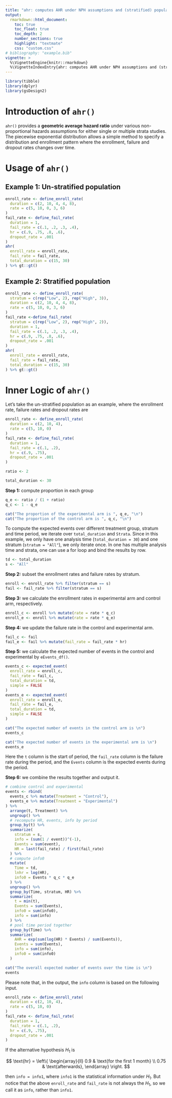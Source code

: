 ```yaml
---
title: "ahr: computes AHR under NPH assumptions and (stratified) populations"
output:
  rmarkdown::html_document:
    toc: true
    toc_float: true
    toc_depth: 2
    number_sections: true
    highlight: "textmate"
    css: "custom.css"
# bibliography: "example.bib"
vignette: >
  %\VignetteEngine{knitr::rmarkdown}
  %\VignetteIndexEntry{ahr: computes AHR under NPH assumptions and (stratified) populations}
---
```


```r
library(tibble)
library(dplyr)
library(gsDesign2)
```

# Introduction of `ahr()`

`ahr()` provides a **geometric average hazard ratio** under various non-proportional hazards assumptions for either single or multiple strata studies.
The piecewise exponential distribution allows a simple method to specify a distribution and enrollment pattern where the enrollment, failure and dropout rates changes over time.

# Usage of `ahr()`

## Example 1: Un-stratified population

```r
enroll_rate <- define_enroll_rate(
  duration = c(2, 10, 4, 4, 8),
  rate = c(5, 10, 0, 3, 6)
)
fail_rate <- define_fail_rate(
  duration = 1,
  fail_rate = c(.1, .2, .3, .4),
  hr = c(.9, .75, .8, .6),
  dropout_rate = .001
)
ahr(
  enroll_rate = enroll_rate,
  fail_rate = fail_rate,
  total_duration = c(15, 30)
) %>% gt::gt()
```

## Example 2: Stratified population

```r
enroll_rate <- define_enroll_rate(
  stratum = c(rep("Low", 2), rep("High", 3)),
  duration = c(2, 10, 4, 4, 8),
  rate = c(5, 10, 0, 3, 6)
)
fail_rate <-define_fail_rate(
  stratum = c(rep("Low", 2), rep("High", 2)),
  duration = 1,
  fail_rate = c(.1, .2, .3, .4),
  hr = c(.9, .75, .8, .6),
  dropout_rate = .001
)
ahr(
  enroll_rate = enroll_rate,
  fail_rate = fail_rate,
  total_duration = c(15, 30)
) %>% gt::gt()
```

# Inner Logic of `ahr()`

Let's take the un-stratified population as an example, where the enrollment rate, failure rates and dropout rates are

```r
enroll_rate <- define_enroll_rate(
  duration = c(2, 10, 4),
  rate = c(5, 10, 0)
)
fail_rate <- define_fail_rate(
  duration = 1,
  fail_rate = c(.1, .2),
  hr = c(.9, .75),
  dropout_rate = .001
)

ratio <- 2

total_duration <- 30
```

**Step 1:** compute proportion in each group

```r
q_e <- ratio / (1 + ratio)
q_c <- 1 - q_e
```

```r
cat("The proportion of the experimental arm is ", q_e, "\n")
cat("The proportion of the control arm is ", q_c, "\n")
```

To compute the expected events over different treatment group, stratum and time period, we iterate over `total_duration` and `Strata`.
Since in this example, we only have one analysis time (`total_duration = 30`) and one stratum (`stratum = "All"`), we only iterate once.
In one has multiple analysis time and strata, one can use a for loop and bind the results by row.

```r
td <- total_duration
s <- "All"
```

**Step 2:** subset the enrollment rates and failure rates by stratum.

```r
enroll <- enroll_rate %>% filter(stratum == s)
fail <- fail_rate %>% filter(stratum == s)
```

**Step 3:** we calculate the enrollment rates in experimental arm and control arm, respectively.

```r
enroll_c <- enroll %>% mutate(rate = rate * q_c)
enroll_e <- enroll %>% mutate(rate = rate * q_e)
```

**Step 4:** we update the failure rate in the control and experimental arm.

```r
fail_c <- fail
fail_e <- fail %>% mutate(fail_rate = fail_rate * hr)
```

**Step 5:** we calculate the expected number of events in the control and experimental by `eEvents_df()`.

```r
events_c <- expected_event(
  enroll_rate = enroll_c,
  fail_rate = fail_c,
  total_duration = td,
  simple = FALSE
)
events_e <- expected_event(
  enroll_rate = enroll_e,
  fail_rate = fail_e,
  total_duration = td,
  simple = FALSE
)
```

```r
cat("The expected number of events in the control arm is \n")
events_c

cat("The expected number of events in the experimental arm is \n")
events_e
```

Here the `t` column is the start of period, the `fail_rate` column is the failure rate during the period, and the `Events` column is the  expected events during the period.

**Step 6:** we combine the results together and output it.

```r
# combine control and experimental
events <- rbind(
  events_c %>% mutate(Treatment = "Control"),
  events_e %>% mutate(Treatment = "Experimental")
) %>%
  arrange(t, Treatment) %>%
  ungroup() %>%
  # recompute HR, events, info by period
  group_by(t) %>%
  summarize(
    stratum = s,
    info = (sum(1 / event))^(-1),
    Events = sum(event),
    HR = last(fail_rate) / first(fail_rate)
  ) %>%
  # compute info0
  mutate(
    Time = td,
    lnhr = log(HR),
    info0 = Events * q_c * q_e
  ) %>%
  ungroup() %>%
  group_by(Time, stratum, HR) %>%
  summarize(
    t = min(t),
    Events = sum(Events),
    info0 = sum(info0),
    info = sum(info)
  ) %>%
  # pool time period together
  group_by(Time) %>%
  summarize(
    AHR = exp(sum(log(HR) * Events) / sum(Events)),
    Events = sum(Events),
    info = sum(info),
    info0 = sum(info0)
  )
```

```r
cat("The overall expected number of events over the time is \n")
events
```

Please note that, in the output, the `info` column is based on the following input.

```r
enroll_rate <- define_enroll_rate(
  duration = c(2, 10, 4),
  rate = c(5, 10, 0)
)
fail_rate <- define_fail_rate(
  duration = 1,
  fail_rate = c(.1, .2),
  hr = c(.9, .75),
  dropout_rate = .001
)
```

If the alternative hypothesis $H_1$ is

$$
  \text{hr}
  =
  \left\{
  \begin{array}{ll}
    0.9  & \text{for the first 1 month} \\
    0.75 & \text{afterwards},
  \end{array}
  \right.
$$

then `info = info1`, where `info1` is the statistical information under $H_1$.
But notice that the above `enroll_rate` and `fail_rate` is not always the $H_1$,
so we call it as `info`, rather than `info1`.
